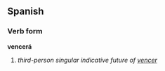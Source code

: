 ==Spanish==
===Verb form===
'''vencerá'''

# ''third-person singular indicative future of [[vencer]]''